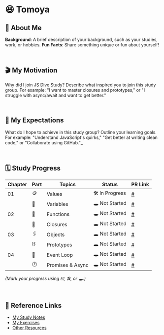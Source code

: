 # 😆 Tomoya

## 📎 About Me

**Background**: A brief description of your background, such as your studies, work, or hobbies.
**Fun Facts**: Share something unique or fun about yourself!

<br />

## 🎬 My Motivation

Why did I join JS Dive Study?
Describe what inspired you to join this study group. For example: "I want to master closures and prototypes," or "I struggle with async/await and want to get better."

  <br />

## 🔭 My Expectations

What do I hope to achieve in this study group?
Outline your learning goals. For example: "Understand JavaScript's quirks," "Get better at writing clean code," or "Collaborate using GitHub."_

<br />

## 🗓️ Study Progress

| **Chapter** | **Part** | **Topics**       | **Status**     | **PR Link** |
| ----------- | -------- | ---------------- | -------------- | ----------- |
| 01          | 🪙       | Values           | 🛠️ In Progress | [#]()       |
|             | 🫙       | Variables        | 🕳️ Not Started | [#]()       |
| 02          | 📐       | Functions        | 🕳️ Not Started | [#]()       |
|             | 🫧       | Closures         | 🕳️ Not Started | [#]()       |
| 03          | 🖇️       | Objects          | 🕳️ Not Started | [#]()       |
|             | ⛓️       | Prototypes       | 🕳️ Not Started | [#]()       |
| 04          | 🛞       | Event Loop       | 🕳️ Not Started | [#]()       |
|             | 🕑       | Promises & Async | 🕳️ Not Started | [#]()       |

_(Mark your progress using ☑️, 🛠️, or 🕳️.)_

<br />

## 🐚 Reference Links

- [My Study Notes](#)
- [My Exercises](#)
- [Other Resources](#)

<br />